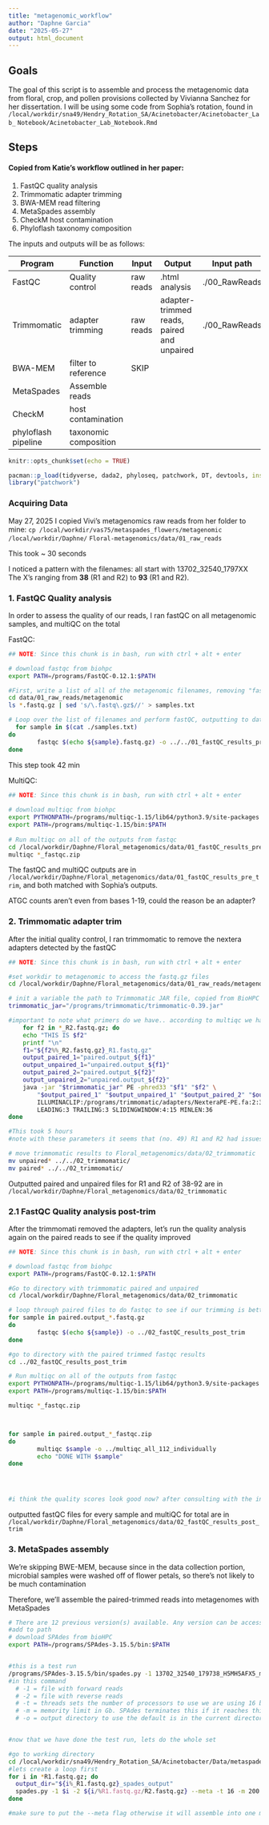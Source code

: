 ```yaml
---
title: "metagenomic_workflow"
author: "Daphne Garcia"
date: "2025-05-27"
output: html_document
---
```


## Goals 

The goal of this script is to assemble and process the metagenomic data from 
floral, crop, and pollen provisions collected by Vivianna Sanchez for her 
dissertation. I will be using some code from Sophia's rotation, found in `/local/workdir/sna49/Hendry_Rotation_SA/Acinetobacter/Acinetobacter_Lab_`
`Notebook/Acinetobacter_Lab_Notebook.Rmd`

## Steps
#### Copied from Katie's workflow outlined in her paper: 

1. FastQC quality analysis
2. Trimmomatic adapter trimming
3. BWA-MEM read filtering
4. MetaSpades assembly
5. CheckM host contamination
6. Phyloflash taxonomy composition

The inputs and outputs will be as follows:

Program | Function | Input | Output | Input path | Output path| 
--------|----------|-------|--------|------------|-------------
FastQC | Quality control | raw reads | .html analysis	| ./00_RawReads |	./multiqc_all_raw_reads_112/*.html
Trimmomatic |	adapter trimming |	raw reads | adapter-trimmed reads, paired and unpaired |./00_RawReads | ./trimmomatic_paired/ and ./trimmomatic_unpaired/
BWA-MEM |	filter to reference	| SKIP | | | 	
MetaSpades | Assemble reads | | | |
CheckM | host contamination | | | |	
phyloflash pipeline | taxonomic composition | | | |	


```r
knitr::opts_chunk$set(echo = TRUE)
```

```r

pacman::p_load(tidyverse, dada2, phyloseq, patchwork, DT, devtools, install = FALSE)
library("patchwork")
```

### Acquiring Data
May 27, 2025
I copied Vivi's metagenomics raw reads from her folder to mine:
` cp /local/workdir/vas75/metaspades_flowers/metagenomic /local/workdir/Daphne/`
`Floral-metagenomics/data/01_raw_reads`

This took ~ 30 seconds

I noticed a pattern with the filenames: all start with 13702_32540_1797XX 
The X's ranging from **38** (R1 and R2) to **93** (R1 and R2).

### 1. FastQC Quality analysis

In order to assess the quality of our reads, I ran fastQC on all metagenomic 
samples, and multiQC on the total

FastQC:
```bash
## NOTE: Since this chunk is in bash, run with ctrl + alt + enter

# download fastqc from biohpc
export PATH=/programs/FastQC-0.12.1:$PATH

#First, write a list of all of the metagenomic filenames, removing "fastq.gz"
cd data/01_raw_reads/metagenomic
ls *.fastq.gz | sed 's/\.fastq\.gz$//' > samples.txt

# Loop over the list of filenames and perform fastQC, outputting to data/01_fastq...
  for sample in $(cat ./samples.txt)
do
        fastqc $(echo ${sample}.fastq.gz) -o ../../01_fastQC_results_pre_trim
done

```
 This step took 42 min

MultiQC:
```bash
## NOTE: Since this chunk is in bash, run with ctrl + alt + enter
    
# download multiqc from biohpc
export PYTHONPATH=/programs/multiqc-1.15/lib64/python3.9/site-packages:/programs/multiqc-1.15/lib/python3.9/site-packages
export PATH=/programs/multiqc-1.15/bin:$PATH
 
# Run multiqc on all of the outputs from fastqc  
cd /local/workdir/Daphne/Floral_metagenomics/data/01_fastQC_results_pre_trim
multiqc *_fastqc.zip

```
The fastQC and multiQC outputs are in `/local/workdir/Daphne/Floral_metagenomics/data/01_fastQC_results_pre_trim`, and
both matched with Sophia's outputs.


ATGC counts aren't even from bases 1-19, could the reason be an adapter? 

### 2. Trimmomatic adapter trim

After the initial quality control, I ran trimmomatic to remove the nextera adapters detected by the fastQC

```bash
## NOTE: Since this chunk is in bash, run with ctrl + alt + enter

#set workdir to metagenomic to access the fastq.gz files
cd /local/workdir/Daphne/Floral_metagenomics/data/01_raw_reads/metagenomic

# init a variable the path to Trimmomatic JAR file, copied from BioHPC website
trimmomatic_jar="/programs/trimmomatic/trimmomatic-0.39.jar" 

#important to note what primers do we have.. according to multiqc we have the nextera primers 
    for f2 in *_R2.fastq.gz; do
    echo "THIS IS $f2"
    printf "\n"
    f1="${f2%%_R2.fastq.gz}_R1.fastq.gz"
    output_paired_1="paired.output_${f1}"
    output_unpaired_1="unpaired.output_${f1}"
    output_paired_2="paired.output_${f2}"
    output_unpaired_2="unpaired.output_${f2}"
    java -jar "$trimmomatic_jar" PE -phred33 "$f1" "$f2" \
        "$output_paired_1" "$output_unpaired_1" "$output_paired_2" "$output_unpaired_2" \
        ILLUMINACLIP:/programs/trimmomatic/adapters/NexteraPE-PE.fa:2:30:10 \
        LEADING:3 TRAILING:3 SLIDINGWINDOW:4:15 MINLEN:36
done

#This took 5 hours
#note with these parameters it seems that (no. 49) R1 and R2 had issues in Sophia's run and were ommited, but in mine they seem fine.

# move trimmomatic results to Floral_metagenomics/data/02_trimmomatic
mv unpaired* ../../02_trimmomatic/
mv paired* ../../02_trimmomatic/

```
Outputted paired and unpaired files for R1 and R2 of 38-92 are in 
`/local/workdir/Daphne/Floral_metagenomics/data/02_trimmomatic`

### 2.1 FastQC Quality analysis post-trim 

After the trimmomati removed the adapters, let's run the quality analysis again on the paired reads to see if the quality improved

```bash

## NOTE: Since this chunk is in bash, run with ctrl + alt + enter

# download fastqc from biohpc
export PATH=/programs/FastQC-0.12.1:$PATH

#Go to directory with trimmomatic paired and unpaired
cd /local/workdir/Daphne/Floral_metagenomics/data/02_trimmomatic

# loop through paired files to do fastqc to see if our trimming is better 
for sample in paired.output_*.fastq.gz
do
        fastqc $(echo ${sample}) -o ../02_fastQC_results_post_trim
done

#go to directory with the paired trimmed fastqc results
cd ../02_fastQC_results_post_trim

# Run multiqc on all of the outputs from fastqc
export PYTHONPATH=/programs/multiqc-1.15/lib64/python3.9/site-packages:/programs/multiqc-1.15/lib/python3.9/site-packages
export PATH=/programs/multiqc-1.15/bin:$PATH

multiqc *_fastqc.zip



for sample in paired.output_*_fastqc.zip
do
        multiqc $sample -o ../multiqc_all_112_individually
        echo "DONE WITH $sample"
done




#i think the quality scores look good now? after consulting with the internet i think its fine?
```

outputted fastQC files for every sample and multiQC for total are in 
`/local/workdir/Daphne/Floral_metagenomics/data/02_fastQC_results_post_trim`
 
 
 
 
 
 
 
 
 
 
 
 
 
 
 
 
 
 
 
 
 
 
 
### 3. MetaSpades assembly 

We're skipping BWE-MEM, because since in the data collection portion, microbial 
samples were washed off of flower petals, so there's not likely to be much 
contamination

Therefore, we'll assemble the paired-trimmed reads into metagenomes with MetaSpades

```bash

# There are 12 previous version(s) available. Any version can be accessed either by typing full path, or by adding it to the PATH and then typing its name at the prompt. NOTE: you need to set PATH only once per login/session. 
#add to path
# download SPAdes from bioHPC
export PATH=/programs/SPAdes-3.15.5/bin:$PATH


#this is a test run 
/programs/SPAdes-3.15.5/bin/spades.py -1 13702_32540_179738_H5MH5AFX5_metagenomic_mix_A06_22FN006_TAGGCATG_CTAGTCGA_R1.fastq.gz -2 13702_32540_179738_H5MH5AFX5_metagenomic_mix_A06_22FN006_TAGGCATG_CTAGTCGA_R2.fastq.gz -t 16 -m 200 -o /local/workdir/sna49/Hendry_Rotation_SA/Acinetobacter/Data/metaspades_floral/metagenomic/SPAdes_output
#in this command
  # -1 = file with forward reads
  # -2 = file with reverse reads
  # -t = threads sets the number of processors to use we are using 16 bc thats the default
  # -m = memority limit in Gb. SPAdes terminates this if it reaches this limit so we are setting it to 200Gb to be safe but the default is 250 Gb
  # -o = output directory to use the default is in the current directory


#now that we have done the test run, lets do the whole set 

#go to working directory 
cd /local/workdir/sna49/Hendry_Rotation_SA/Acinetobacter/Data/metaspades_floral/metagenomic/original_reads/og/trimmomatic_paired
#lets create a loop first 
for i in *R1.fastq.gz; do 
  output_dir="${i%_R1.fastq.gz}_spades_output"
  spades.py -1 $i -2 ${i/%R1.fastq.gz/R2.fastq.gz} --meta -t 16 -m 200 -o "meta_output"
done

#make sure to put the --meta flag otherwise it will assemble into one mega genome as opposed to metagenomes:')
```
